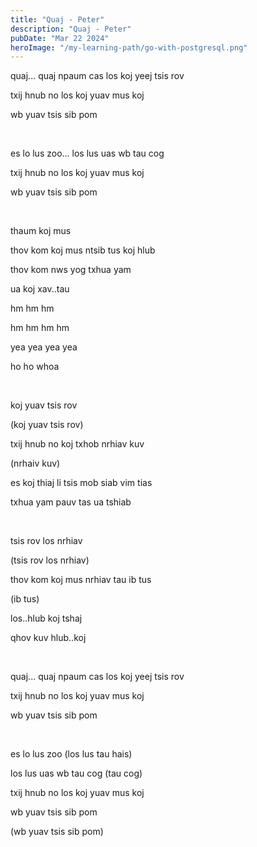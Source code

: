 ```yaml
---
title: "Quaj - Peter"
description: "Quaj - Peter"
pubDate: "Mar 22 2024"
heroImage: "/my-learning-path/go-with-postgresql.png"
---
```


quaj... quaj npaum cas los koj yeej tsis rov

txij hnub no los koj yuav mus koj

wb yuav tsis sib pom

<br />

es lo lus zoo... los lus uas wb tau cog

txij hnub no los koj yuav mus koj

wb yuav tsis sib pom

<br />

thaum koj mus

thov kom koj mus ntsib tus koj hlub

thov kom nws yog txhua yam

ua koj xav..tau

hm hm hm

hm hm hm hm

yea yea yea yea

ho ho whoa

<br />

koj yuav tsis rov

(koj yuav tsis rov)

txij hnub no koj txhob nrhiav kuv

(nrhaiv kuv)

es koj thiaj li tsis mob siab vim tias

txhua yam pauv tas ua tshiab

<br />

tsis rov los nrhiav

(tsis rov los nrhiav)

thov kom koj mus nrhiav tau ib tus

(ib tus)

los..hlub koj tshaj

qhov kuv hlub..koj

<br />

quaj... quaj npaum cas los koj yeej tsis rov

txij hnub no los koj yuav mus koj

wb yuav tsis sib pom

<br />

es lo lus zoo (los lus tau hais)

los lus uas wb tau cog (tau cog)

txij hnub no los koj yuav mus koj

wb yuav tsis sib pom

(wb yuav tsis sib pom)
